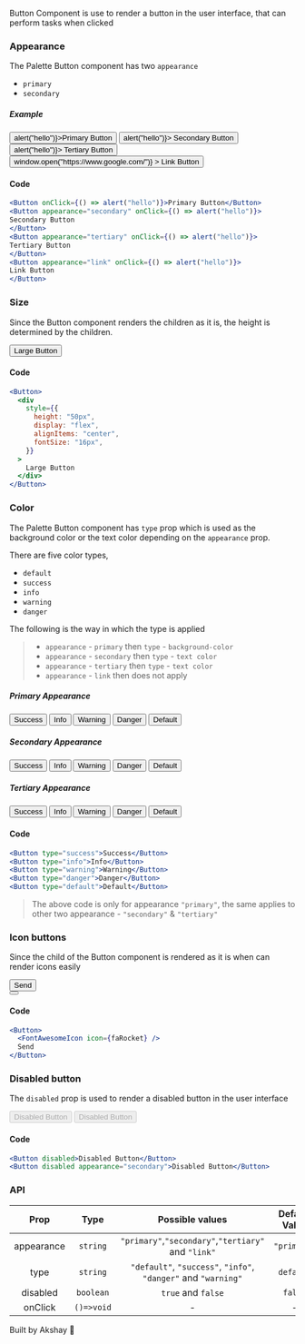 
Button Component is use to render a button in the user interface, that can perform tasks when clicked

### Appearance

The Palette Button component has two `appearance`

- `primary`
- `secondary`

##### Example

<div
  style={{
    display: "flex",
    flexWrap: "wrap",
  }}
>
  <span style={{ padding: "10px" }}>
    <Button onClick={() => alert("hello")}>Primary Button</Button>
  </span>
  <span style={{ padding: "10px" }}>
    <Button appearance="secondary" onClick={() => alert("hello")}>
      Secondary Button
    </Button>
  </span>
  <span style={{ padding: "10px" }}>
    <Button appearance="tertiary" onClick={() => alert("hello")}>
      Tertiary Button
    </Button>
  </span>
  <span style={{ padding: "10px" }}>
    <Button
      appearance="link"
      onClick={() => window.open("https://www.google.com/")}
    >
      Link Button
    </Button>
  </span>
</div>

#### Code

```jsx
<Button onClick={() => alert("hello")}>Primary Button</Button>
<Button appearance="secondary" onClick={() => alert("hello")}>
Secondary Button
</Button>
<Button appearance="tertiary" onClick={() => alert("hello")}>
Tertiary Button
</Button>
<Button appearance="link" onClick={() => alert("hello")}>
Link Button
</Button>
```

### Size

Since the Button component renders the children as it is, the height is determined by the children.

<Button>
  <div
    style={{
      height: "50px",
      display: "flex",
      alignItems: "center",
      fontSize: "16px",
    }}
  >
    Large Button
  </div>
</Button>

#### Code

```jsx
<Button>
  <div
    style={{
      height: "50px",
      display: "flex",
      alignItems: "center",
      fontSize: "16px",
    }}
  >
    Large Button
  </div>
</Button>
```

### Color

The Palette Button component has `type` prop which is used as the background color or the text color depending on the `appearance`
prop.

There are five color types,

- `default`
- `success`
- `info`
- `warning`
- `danger`

The following is the way in which the type is applied

> - `appearance` - `primary` then `type` - `background-color`
> - `appearance` - `secondary` then `type` - `text color`
> - `appearance` - `tertiary` then `type` - `text color`
> - `appearance` - `link` then does not apply

##### Primary Appearance

<div>
  <div
    style={{
      display: "flex",
      flexWrap: "wrap",
    }}
  >
    <span style={{ padding: "6px" }}>
      <Button type="success">Success</Button>
    </span>
    <span style={{ padding: "6px" }}>
      <Button type="info">Info</Button>
    </span>
    <span style={{ padding: "6px" }}>
      <Button type="warning">Warning</Button>
    </span>
    <span style={{ padding: "6px" }}>
      <Button type="danger">Danger</Button>
    </span>
    <span style={{ padding: "6px" }}>
      <Button type="default">Default</Button>
    </span>
  </div>
</div>

##### Secondary Appearance

<div>
  <div
    style={{
      display: "flex",
      flexWrap: "wrap",
    }}
  >
    <span style={{ padding: "6px" }}>
      <Button type="success" appearance="secondary">
        Success
      </Button>
    </span>
    <span style={{ padding: "6px" }}>
      <Button type="info" appearance="secondary">
        Info
      </Button>
    </span>
    <span style={{ padding: "6px" }}>
      <Button type="warning" appearance="secondary">
        Warning
      </Button>
    </span>
    <span style={{ padding: "6px" }}>
      <Button type="danger" appearance="secondary">
        Danger
      </Button>
    </span>
    <span style={{ padding: "6px" }}>
      <Button type="default" appearance="secondary">
        Default
      </Button>
    </span>
  </div>
</div>

##### Tertiary Appearance

<div>
  <div
    style={{
      display: "flex",
      flexWrap: "wrap",
    }}
  >
    <span style={{ padding: "6px" }}>
      <Button type="success" appearance="tertiary">
        Success
      </Button>
    </span>
    <span style={{ padding: "6px" }}>
      <Button type="info" appearance="tertiary">
        Info
      </Button>
    </span>
    <span style={{ padding: "6px" }}>
      <Button type="warning" appearance="tertiary">
        Warning
      </Button>
    </span>
    <span style={{ padding: "6px" }}>
      <Button type="danger" appearance="tertiary">
        Danger
      </Button>
    </span>
    <span style={{ padding: "6px" }}>
      <Button type="default" appearance="tertiary">
        Default
      </Button>
    </span>
  </div>
</div>

#### Code

```jsx
<Button type="success">Success</Button>
<Button type="info">Info</Button>
<Button type="warning">Warning</Button>
<Button type="danger">Danger</Button>
<Button type="default">Default</Button>
```

> The above code is only for appearance `"primary"`, the same applies to other two appearance - `"secondary"` & `"tertiary"`

### Icon buttons

Since the child of the Button component is rendered as it is when can render icons easily

<div style={{ display: "flex", flexDirection: "row" }}>
  <div style={{ display: "flex", padding: "10px" }}>
    <Button>
      <span style={{ padding: "0px 10px 0px 0px", fontSize: "13px" }}>
        <FontAwesomeIcon icon={faRocket} />
      </span>
      Send
    </Button>
  </div>
  <div style={{ display: "flex", padding: "10px" }}>
    <Button appearance="tertiary">
      <span style={{ fontSize: "13px" }}>
        <FontAwesomeIcon icon={faRocket} />
      </span>
    </Button>
  </div>
</div>

#### Code

```jsx
<Button>
  <FontAwesomeIcon icon={faRocket} />
  Send
</Button>
```

### Disabled button

The `disabled` prop is used to render a disabled button in the user interface

<div style={{ display: "flex", paddingBottom: "25px", paddingTop: "10px" }}>
  <span style={{ paddingRight: "10px" }}>
    <Button disabled>Disabled Button</Button>
  </span>
  <Button disabled appearance="secondary">
    Disabled Button
  </Button>
</div>

#### Code

```jsx
<Button disabled>Disabled Button</Button>
<Button disabled appearance="secondary">Disabled Button</Button>
```

### API

|    Prop    |    Type    |                        Possible values                         | Default Value |
| :--------: | :--------: | :------------------------------------------------------------: | :-----------: |
| appearance |  `string`  |      `"primary"`,`"secondary"`,`"tertiary"` and `"link"`       |  `"primary"`  |
|    type    |  `string`  | `"default"`, `"success"`, `"info"`, `"danger"` and `"warning"` |   `default`   |
|  disabled  | `boolean`  |                       `true` and `false`                       |    `false`    |
|  onClick   | `()=>void` |                               -                                |       -       |

Built by Akshay 🤙

